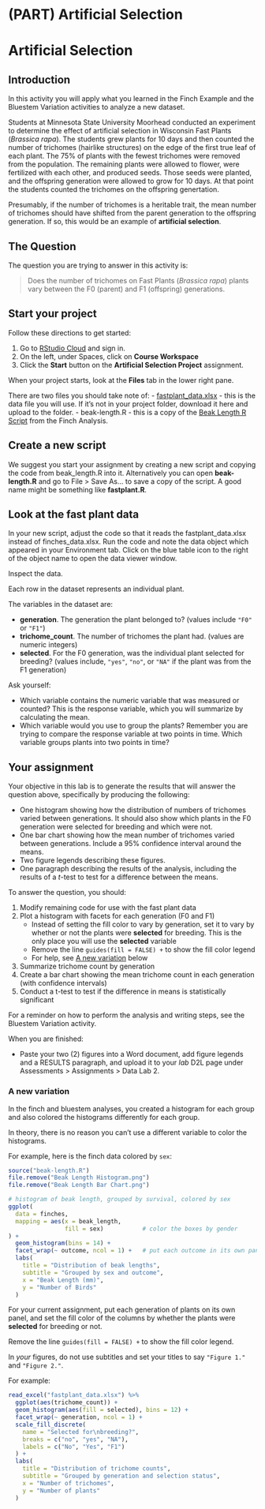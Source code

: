 # (PART) Artificial Selection {-}

# Artificial Selection

## Introduction

In this activity you will apply what you learned in the Finch Example and the Bluestem Variation activities to analyze a new dataset.

Students at Minnesota State University Moorhead conducted an experiment to determine the effect of artificial selection in Wisconsin Fast Plants (*Brassica rapa*). The students grew plants for 10 days and then counted the number of trichomes (hairlike structures) on the edge of the first true leaf of each plant. The 75% of plants with the fewest trichomes were removed from the population. The remaining plants were allowed to flower, were fertilized with each other, and produced seeds. Those seeds were planted, and the offspring generation were allowed to grow for 10 days. At that point the students counted the trichomes on the offspring genertation.

Presumably, if the number of trichomes is a heritable trait, the mean number of trichomes should have shifted from the parent generation to the offspring generation. If so, this would be an example of **artificial selection**.

## The Question

The question you are trying to answer in this activity is:

<blockquote class="text-success">Does the number of trichomes on Fast Plants (<i>Brassica rapa</i>) plants vary between the F0 (parent) and F1 (offspring) generations.</blockquote>

## Start your project

Follow these directions to get started:

1. Go to [RStudio Cloud](https://rstudio.cloud/) and sign in. 
2. On the left, under Spaces, click on **Course Workspace**
3. Click the **Start** button on the **Artificial Selection Project** assignment.

When your project starts, look at the **Files** tab in the lower right pane.

There are two files you should take note of:
- [fastplant_data.xlsx](fastplant_data.xlsx) - this is the data file you will use. If it's not in your project folder, download it here and upload to the folder.
- beak-length.R - this is a copy of the [Beak Length R Script](beak-length-script.html) from the Finch Analysis.

## Create a new script

We suggest you start your assignment by creating a new script and copying the code from beak_length.R into it. Alternatively you can open **beak-length.R** and go to File > Save As... to save a copy of the script. A good name might be something like **fastplant.R**.

## Look at the fast plant data

In your new script, adjust the code so that it reads the fastplant_data.xlsx instead of finches_data.xlsx. Run the code and note the data object which appeared in your Environment tab. Click on the blue table icon to the right of the object name to open the data viewer window.

Inspect the data.

Each row in the dataset represents an individual plant.

The variables in the dataset are:

- **generation**. The generation the plant belonged to? (values include `"F0"` or `"F1"`)
- **trichome_count**. The number of trichomes the plant had. (values are numeric integers)
- **selected**. For the F0 generation, was the individual plant selected for breeding? (values include, `"yes"`, `"no"`, or `"NA"` if the plant was from the F1 generation)

Ask yourself:

- Which variable contains the numeric variable that was measured or counted? This is the response variable, which you will summarize by calculating the mean.
- Which variable would you use to group the plants? Remember you are trying to compare the response variable at two points in time. Which variable groups plants into two points in time?

## Your assignment

Your objective in this lab is to generate the results that will answer the question above, specifically by producing the following:

- One histogram showing how the distribution of numbers of trichomes varied between generations. It should also show which plants in the F0 generation were selected for breeding and which were not.
- One bar chart showing how the mean number of trichomes varied between generations. Include a 95% confidence interval around the means.
- Two figure legends describing these figures.
- One paragraph describing the results of the analysis, including the results of a *t*-test to test for a difference between the means.

To answer the question, you should:

1. Modify remaining code for use with the fast plant data
2. Plot a histogram with facets for each generation (F0 and F1)
    - Instead of setting the fill color to vary by generation, set it to vary by whether or not the plants were **selected** for breeding. This is the only place you will use the **selected** variable
    - Remove the line `guides(fill = FALSE) +` to show the fill color legend
    - For help, see [A new variation] below
3. Summarize trichome count by generation
4. Create a bar chart showing the mean trichome count in each generation (with confidence intervals)
5. Conduct a t-test to test if the difference in means is statistically significant

For a reminder on how to perform the analysis and writing steps, see the Bluestem Variation activity.

When you are finished:

- Paste your two (2) figures into a Word document, add figure legends and a RESULTS paragraph, and upload it to your *lab* D2L page under Assessments > Assignments > Data Lab 2.

### A new variation

In the finch and bluestem analyses, you created a histogram for each group and also colored the histograms differently for each group.

In theory, there is no reason you can't use a different variable to color the histograms.

For example, here is the finch data colored by `sex`:

```r
source("beak-length.R")
file.remove("Beak Length Histogram.png")
file.remove("Beak Length Bar Chart.png")
```

```r
# histogram of beak length, grouped by survival, colored by sex
ggplot(
  data = finches,
  mapping = aes(x = beak_length,
                fill = sex)           # color the boxes by gender
) +
  geom_histogram(bins = 14) +
  facet_wrap(~ outcome, ncol = 1) +   # put each outcome in its own panel
  labs(
    title = "Distribution of beak lengths",
    subtitle = "Grouped by sex and outcome",
    x = "Beak Length (mm)",
    y = "Number of Birds"
  )
```

For your current assignment, put each generation of plants on its own panel, and set the fill color of the columns by whether the plants were **selected** for breeding or not.

Remove the line `guides(fill = FALSE) +` to show the fill color legend.

In *your* figures, do not use subtitles and set your titles to say `"Figure 1."` and `"Figure 2."`.

For example:

```r
read_excel("fastplant_data.xlsx") %>% 
  ggplot(aes(trichome_count)) +
  geom_histogram(aes(fill = selected), bins = 12) +
  facet_wrap(~ generation, ncol = 1) +
  scale_fill_discrete(
    name = "Selected for\nbreeding?",
    breaks = c("no", "yes", "NA"),
    labels = c("No", "Yes", "F1")
  ) +
  labs(
    title = "Distribution of trichome counts",
    subtitle = "Grouped by generation and selection status",
    x = "Number of trichomes",
    y = "Number of plants"
  )
```



